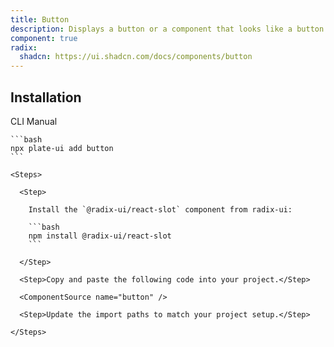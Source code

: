 ```yaml
---
title: Button
description: Displays a button or a component that looks like a button.
component: true
radix:
  shadcn: https://ui.shadcn.com/docs/components/button
---
```


## Installation

<Tabs defaultValue="cli">

  <TabsList>
    <TabsTrigger value="cli">CLI</TabsTrigger>
    <TabsTrigger value="manual">Manual</TabsTrigger>
  </TabsList>
  <TabsContent value="cli">

    ```bash
    npx plate-ui add button
    ```

  </TabsContent>

  <TabsContent value="manual">

    <Steps>

      <Step>

        Install the `@radix-ui/react-slot` component from radix-ui:

        ```bash
        npm install @radix-ui/react-slot
        ```

      </Step>

      <Step>Copy and paste the following code into your project.</Step>

      <ComponentSource name="button" />

      <Step>Update the import paths to match your project setup.</Step>

    </Steps>

  </TabsContent>

</Tabs>
